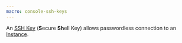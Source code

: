```yaml
---
macro: console-ssh-keys
---
```


An [SSH Key](/organizations-and-projects/concepts/#ssh-key) (**S**ecure **Sh**ell Key) allows passwordless connection to an [Instance](/instances/concepts/#instance).